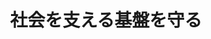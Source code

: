 ﻿---
title: "社会を支える基盤を守る"
category: "環境・社会理工学院院"
vol: "80"
interviewee: "佐々木 栄一"
url: ""
tags: []
pdf: "80-1-sasaki.pdf"
career: ""
preface: "佐々木研究室では、インフラストラクチャの安全性を高める研究が行われている。インフラストラクチャ は市民の生活に最も身近な設備や構造物であり、高い安全性と利便性が求められる。先生は、ただ安全性 を高めることだけではなく、センサーを利用して新たな問題点を発見する方法の模索や、費用の削減など 研究している技術がより早く社会に浸透するための改良も行なっている。"
---
